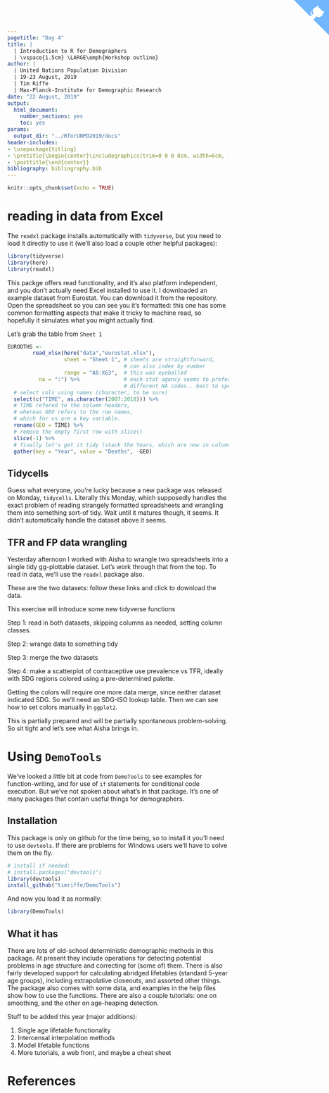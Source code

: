 ```yaml
---
pagetitle: "Day 4"
title: | 
  | Introduction to R for Demographers
  | \vspace{1.5cm} \LARGE\emph{Workshop outline}
author: |
  | United Nations Population Division
  | 19-23 August, 2019
  | Tim Riffe
  | Max-Planck-Institute for Demographic Research
date: "22 August, 2019"
output:
  html_document:
    number_sections: yes
    toc: yes
params:
  output_dir: "../RforUNPD2019/docs"
header-includes:
- \usepackage{titling}
- \pretitle{\begin{center}\includegraphics[trim=0 0 0 8cm, width=6cm, ]{assets/MPIDR_square_color.pdf}\\[\bigskipamount]}
- \posttitle{\end{center}}
bibliography: bibliography.bib
---
```


<a href="https://github.com/timriffe/RforUNPD2019" class="github-corner" aria-label="View source on GitHub"><svg width="80" height="80" viewBox="0 0 250 250" style="fill:#70B7FD; color:#fff; position: absolute; top: 0; border: 0; right: 0;" aria-hidden="true"><path d="M0,0 L115,115 L130,115 L142,142 L250,250 L250,0 Z"></path><path d="M128.3,109.0 C113.8,99.7 119.0,89.6 119.0,89.6 C122.0,82.7 120.5,78.6 120.5,78.6 C119.2,72.0 123.4,76.3 123.4,76.3 C127.3,80.9 125.5,87.3 125.5,87.3 C122.9,97.6 130.6,101.9 134.4,103.2" fill="currentColor" style="transform-origin: 130px 106px;" class="octo-arm"></path><path d="M115.0,115.0 C114.9,115.1 118.7,116.5 119.8,115.4 L133.7,101.6 C136.9,99.2 139.9,98.4 142.2,98.6 C133.8,88.0 127.5,74.4 143.8,58.0 C148.5,53.4 154.0,51.2 159.7,51.0 C160.3,49.4 163.2,43.6 171.4,40.1 C171.4,40.1 176.1,42.5 178.8,56.2 C183.1,58.6 187.2,61.8 190.9,65.4 C194.5,69.0 197.7,73.2 200.1,77.6 C213.8,80.2 216.3,84.9 216.3,84.9 C212.7,93.1 206.9,96.0 205.4,96.6 C205.1,102.4 203.0,107.8 198.3,112.5 C181.9,128.9 168.3,122.5 157.7,114.1 C157.9,116.9 156.7,120.9 152.7,124.9 L141.0,136.5 C139.8,137.7 141.6,141.9 141.8,141.8 Z" fill="currentColor" class="octo-body"></path></svg></a><style>.github-corner:hover .octo-arm{animation:octocat-wave 560ms ease-in-out}@keyframes octocat-wave{0%,100%{transform:rotate(0)}20%,60%{transform:rotate(-25deg)}40%,80%{transform:rotate(10deg)}}@media (max-width:500px){.github-corner:hover .octo-arm{animation:none}.github-corner .octo-arm{animation:octocat-wave 560ms ease-in-out}}</style>


```r
knitr::opts_chunk$set(echo = TRUE)
```

# reading in data from Excel
The `readxl` package installs automatically with `tidyverse`, but you need to load it directly to use it (we'll also load a couple other helpful packages):

```r
library(tidyverse)
library(here)
library(readxl)
```

This packge offers read functionality, and it's also platform independent, and you don't actually need Excel installed to use it. I downloaded an example dataset from Eurostat. You can download it from the repository. Open the spreadsheet so you can see you it's formatted: this one has some common formatting aspects that make it tricky to machine read, so hopefully it simulates what you might actually find.

Let's grab the table from `Sheet 1`
```r
EURODTHS <-
        read_xlsx(here("data","eurostat.xlsx"), 
                  sheet = "Sheet 1", # sheets are straightforward,
                                     # can also index by number
                  range = "A8:X63",  # this was eyeballed
          na = ":") %>%              # each stat agency seems to prefer
                                     # different NA codes.. best to specify
  # select cols using names (character, to be sure)
  select(c("TIME", as.character(2007:2018))) %>% 
  # TIME refered to the column headers,
  # whereas GEO refers to the row names,
  # which for us are a key variable.
  rename(GEO = TIME) %>% 
  # remove the empty first row with slice()
  slice(-1) %>% 
  # finally let's get it tidy (stack the Years, which are now in columns)
  gather(key = "Year", value = "Deaths", -GEO) 
```

## Tidycells
Guess what everyone, you're lucky because a new package was released on Monday, `tidycells`. Literally this Monday, which supposedly handles the exact problem of reading strangely formatted spreadsheets and wrangling them into something sort-of tidy. Wait until it matures though, it seems. It didn't automatically handle the dataset above it seems.

## TFR and FP data wrangling
Yesterday afternoon I worked with Aisha to wrangle two spreadsheets into a single tidy gg-plottable dataset. Let's work through that from the top. To read in data, we'll use the `readxl` package also.

These are the two datasets: follow these links and click to download the data.


This exercise will introduce some new tidyverse functions

Step 1: read in both datasets, skipping columns as needed, setting column classes.

Step 2: wrange data to something tidy 

Step 3: merge the two datasets

Step 4: make a scatterplot of contraceptive use prevalence vs TFR, ideally with SDG regions colored using a pre-determined palette. 

Getting the colors will require one more data merge, since neither dataset indicated SDG. So we'll need an SDG-ISO lookup table. Then we can see how to set colors manually in `ggplot2`.

This is partially prepared and will be partially spontaneous problem-solving. So sit tight and let's see what Aisha brings in.

# Using `DemoTools`

We've looked a little bit at code from `DemoTools` to see examples for function-writing, and for use of `if` statements for conditional code execution. But we've not spoken about what's in that package. It's one of many packages that contain useful things for demographers.

## Installation
This package is only on github for the time being, so to install it you'll need to use `devtools`. If there are problems for Windows users we'll have to solve them on the fly.

```r
# install if needed:
# install.packages("devtools")
library(devtools)
install_github("timriffe/DemoTools")
```

And now you load it as normally:
```r
library(DemoTools)
```

## What it has

There are lots of old-school deterministic demographic methods in this package. At present they include operations for detecting potential problems in age structure and correcting for (some of) them. There is also fairly developed support for calculating abridged lifetables (standard 5-year age groups), including extrapolative closeouts, and assorted other things. The package also comes with some data, and examples in the help files show how to use the functions. There are also a couple tutorials: one on smoothing, and the other on age-heaping detection.

Stuff to be added this year (major additions):

1. Single age lifetable functionality
2. Intercensal interpolation methods
3. Model lifetable functions
4. More tutorials, a web front, and maybe a cheat sheet
















# References 
